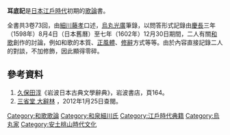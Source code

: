 {{japanese|japanese=耳底記|kana=じていき<br>にていき|romaji=Jiteiki<br>Niteki|舊寫 =耳底記|}}
'''耳底記'''是[[日本|日本]][[江戶時代|江戶時代]]初期的[[歌論|歌論]]書。

全書共3卷73回，由[[細川藤孝|細川藤孝]]口述，[[烏丸光廣|烏丸光廣]]筆錄，以問答形式記錄由[[慶長|慶長]]三年（1598年）8月4日（日本舊曆）至七年（1602年）12月30日期間，二人有關[[和歌|和歌]]創作的討論，例如和歌的本質、[[正風體|正風體]]、[[修辭|修辭]]方式等等。由於內容直接記錄二人的對談，不加修飾，因此顯得零碎。

==參考資料==
#[[久保田淳|久保田淳]]《岩波日本古典文學辭典》，岩波書店，頁164。
#[http://www.weblio.jp/content/%E8%80%B3%E5%BA%95%E8%A8%98 三省堂 大辭林] {{Wayback|url=http://www.weblio.jp/content/%E8%80%B3%E5%BA%95%E8%A8%98 |date=20170715225205 }}，2012年1月25日查閱。　

[[Category:和歌歌論|Category:和歌歌論]]
[[Category:和泉細川氏|Category:和泉細川氏]]
[[Category:江戶時代典籍|Category:江戶時代典籍]]
[[Category:烏丸家|Category:烏丸家]]
[[Category:安土桃山時代文化|Category:安土桃山時代文化]]